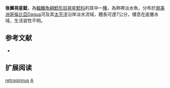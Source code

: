 {{Speciesbox
| name = 後翼視星鯰
| image = 
| image_width = 250px
| image_caption = 
| status = NE
| status_system = IUCN3.1
| genus = Astroblepus
| species = retropinnus
| authority = {{le|查爾斯·塔特·里根|Charles Tate Regan|Regan}}, 1908
| synonyms = *''Arges retropinna'', Regan, 1908 
*''Astroblepus retropinnis'', Regan, 1908 
}}

'''後翼視星鯰'''，為[[輻鰭魚綱|輻鰭魚綱]][[鯰形目|鯰形目]][[視星鯰科|視星鯰科]]的其中一[[種|種]]，為熱帶淡水魚，分布於[[南美洲|南美洲]][[哥倫比亞|哥倫比亞]]Dagua河及其[[太平洋|太平洋]]沿岸淡水流域，體長可達7公分，棲息在底層水域，生活習性不明。

== 参考文献 ==
*{{FishBase_species|genus=Astroblepus|species=retropinnus|year=2014|month=11}}

== 扩展阅读 ==
{{refbegin}}
{{wikispecies-inline|Astroblepus retropinnus|後翼視星鯰}}
{{refend}}
{{Taxonbar|from=Q7207521}}

[[Category:視星鯰屬|retropinnus]]
[[Category:1908年描述的魚類|A]]